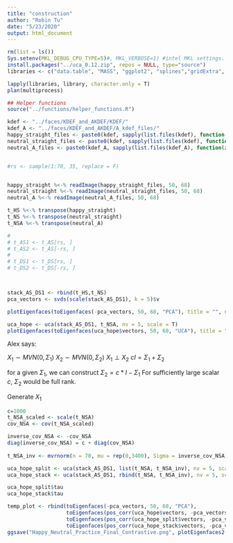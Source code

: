---
title: "construction"
author: "Robin Tu"
date: "5/23/2020"
output: html_document
---
```{R, message=FALSE, warning=FALSE, results="hide"}
rm(list = ls())
Sys.setenv(MKL_DEBUG_CPU_TYPE=5)#, MKL_VERBOSE=1) #intel MKL settings. latter to hack amd processors
install.packages("../uca_0.12.zip", repos = NULL, type="source")
libraries <- c("data.table", "MASS", "ggplot2", "splines","gridExtra", "uca", "imager", "future", "RSpectra", "microbenchmark", "Rfast")

lapply(libraries, library, character.only = T)
plan(multiprocess)

## Helper functions 
source("../functions/helper_functions.R")
```



```{R, fig.height=3.4, fig.width = 12}
kdef <- "../faces/KDEF_and_AKDEF/KDEF/"
kdef_A <- "../faces/KDEF_and_AKDEF/A_kdef_files/"
happy_straight_files <- paste0(kdef, sapply(list.files(kdef), function(zz) paste0(zz,"/",zz,"HAS.JPG")))
neutral_straight_files <- paste0(kdef, sapply(list.files(kdef), function(zz) paste0(zz,"/",zz,"NES.JPG")))
neutral_A_files <- paste0(kdef_A, sapply(list.files(kdef_A), function(zz) paste0(zz,"/",zz,"NES.JPG")))


#rs <- sample(1:70, 35, replace = F)


happy_straight %<-% readImage(happy_straight_files, 50, 68)
neutral_straight %<-% readImage(neutral_straight_files, 50, 68)
neutral_A %<-% readImage(neutral_A_files, 50, 68)

t_HS %<-% transpose(happy_straight)
t_NS %<-% transpose(neutral_straight)
t_NSA %<-% transpose(neutral_A)

# 
# t_AS1 <- t_AS[rs, ]
# t_AS2 <- t_AS[-rs, ]
# 
# t_DS1 <- t_DS[rs, ]
# t_DS2 <- t_DS[-rs, ]



stack_AS_DS1 <- rbind(t_HS,t_NS)
pca_vectors <- svds(scale(stack_AS_DS1), k = 5)$v

plotEigenfaces(toEigenfaces(-pca_vectors, 50, 68, "PCA"), title = "", nrow = 1)

```


```{R, fig.height=3.4, fig.width = 12}
uca_hope <- uca(stack_AS_DS1, t_NSA, nv = 5, scale = T)
plotEigenfaces(toEigenfaces(uca_hope$vectors, 50, 68, "UCA"), title = "", nrow = 1)

```

Alex says:

$X_1 \sim MVN(0, \Sigma_1)$
$X_2 \sim MVN(0, \Sigma_2)$
$X_1 \perp X_2$
$cI = \Sigma_1 + \Sigma_2$

for a given $\Sigma_1$, we can construct $\Sigma_2 = c*I - \Sigma_1$  For sufficiently large scalar $c$, $\Sigma_2$ would be full rank.


Generate $X_1$

```{R, fig.height=13.6, fig.width = 12}
c=1000
t_NSA_scaled <- scale(t_NSA)
cov_NSA <- cov(t_NSA_scaled)

inverse_cov_NSA <- -cov_NSA
diag(inverse_cov_NSA) = c + diag(cov_NSA)
  
t_NSA_inv <- mvrnorm(n = 70, mu = rep(0,3400), Sigma = inverse_cov_NSA) 

uca_hope_split <- uca(stack_AS_DS1, list(t_NSA, t_NSA_inv), nv = 5, scale = T)
uca_hope_stack <- uca(stack_AS_DS1, rbind(t_NSA, t_NSA_inv), nv = 5, scale = T)

uca_hope_split$tau
uca_hope_stack$tau

temp_plot <- rbind(toEigenfaces(-pca_vectors, 50, 68, "PCA"),
                   toEigenfaces(pos_corr(uca_hope$vectors, -pca_vectors), 50, 68, "Neutral (Practice)"),
                   toEigenfaces(pos_corr(uca_hope_split$vectors, -pca_vectors), 50, 68, "Split"),
                   toEigenfaces(pos_corr(uca_hope_stack$vectors, -pca_vectors), 50, 68, "Stack"))
ggsave("Happy_Neutral_Practice_Final_Contrastive.png", plotEigenfaces2(temp_plot, ""), height = 13.6, width = 12, units = "in")

```